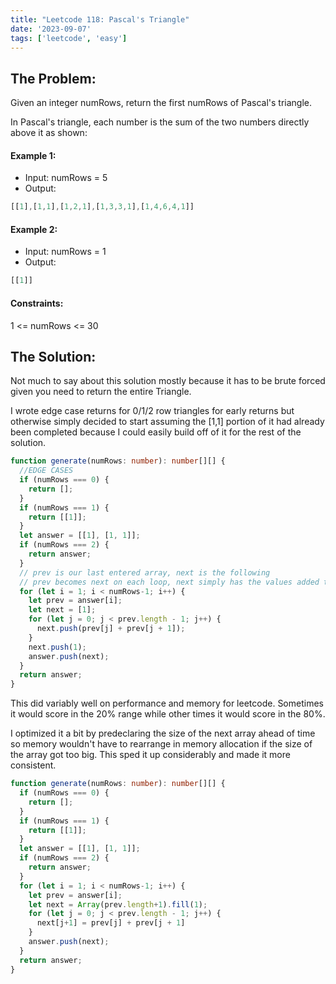 ```yaml
---
title: "Leetcode 118: Pascal's Triangle"
date: '2023-09-07'
tags: ['leetcode', 'easy']
---
```


## The Problem:

Given an integer numRows, return the first numRows of Pascal's triangle.

In Pascal's triangle, each number is the sum of the two numbers directly above it as shown:

<CustomImage src="https://raw.githubusercontent.com/justindanielclark/NextJS13BlogPosts/main/images/PascalTriangleAnimated.gif" alt="PascalTriangleAnimatedGif" />

#### Example 1:
- Input: numRows = 5
- Output: 
```ts
[[1],[1,1],[1,2,1],[1,3,3,1],[1,4,6,4,1]]
```
#### Example 2:
- Input: numRows = 1
- Output: 
```ts
[[1]]
```
#### Constraints:
1 \<= numRows \<= 30

## The Solution:

Not much to say about this solution mostly because it has to be brute forced given you need to return the entire Triangle.

I wrote edge case returns for 0/1/2 row triangles for early returns but otherwise simply decided to start assuming the [1,1] portion of it had already been completed because I could easily build off of it for the rest of the solution.

```ts
function generate(numRows: number): number[][] {
  //EDGE CASES
  if (numRows === 0) {
    return [];
  }
  if (numRows === 1) {
    return [[1]];
  }
  let answer = [[1], [1, 1]];
  if (numRows === 2) {
    return answer;
  }
  // prev is our last entered array, next is the following
  // prev becomes next on each loop, next simply has the values added to it of prev until we finish out.
  for (let i = 1; i < numRows-1; i++) {
    let prev = answer[i];
    let next = [1];
    for (let j = 0; j < prev.length - 1; j++) {
      next.push(prev[j] + prev[j + 1]);
    }
    next.push(1);
    answer.push(next);
  }
  return answer;
}
```

This did variably well on performance and memory for leetcode. Sometimes it would score in the 20% range while other times it would score in the 80%.

I optimized it a bit by predeclaring the size of the next array ahead of time so memory wouldn't have to rearrange in memory allocation if the size of the array got too big. This sped it up considerably and made it more consistent.

```ts
function generate(numRows: number): number[][] {
  if (numRows === 0) {
    return [];
  }
  if (numRows === 1) {
    return [[1]];
  }
  let answer = [[1], [1, 1]];
  if (numRows === 2) {
    return answer;
  }
  for (let i = 1; i < numRows-1; i++) {
    let prev = answer[i];
    let next = Array(prev.length+1).fill(1);
    for (let j = 0; j < prev.length - 1; j++) {
      next[j+1] = prev[j] + prev[j + 1]
    }
    answer.push(next);
  }
  return answer;
}
```